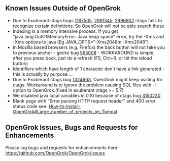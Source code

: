 == Known Issues Outside of OpenGrok ==

* Due to Exuberant ctags bugs [http://sourceforge.net/tracker/?func=detail&group_id=6556&atid=106556&aid=1187505 1187505], [http://sourceforge.net/tracker/?func=detail&group_id=6556&atid=106556&aid=2991345 2991345], [http://sourceforge.net/tracker/?func=detail&group_id=6556&atid=106556&aid=2996602 2996602] ctags fails to recognize certain definitions. So OpenGrok will not be able search these
* Indexing is a memory intensive process. If you get "java.lang.OutOfMemoryError: Java heap space" error, try the -Xms<size> and -Xmx<size> options to java (Eg JAVA_OPTS="-Xms2048m -Xmx2048")
* In Mozilla based browsers (e.g. Firefox) the back button will not take you to previous anchor - gecko bug [https://bugzilla.mozilla.org/show_bug.cgi?id=565008 565008] - WORKAROUND is simple, after you press back, just do a refresh (F5, Ctrl+R, or hit the reload button)
* Identifiers which have length of 1 character don't have a link generated - this is actually by purpose ...
* Due to Exuberant ctags bug [http://sourceforge.net/tracker/?func=detail&group_id=6556&atid=106556&aid=1324663 1324663], OpenGrok might keep waiting for ctags. Workaround is to ignore the problem causing SQL files with -i option to OpenGrok.(fixed in exuberant ctags >= 5.7)
* We disabled java local variables in 0.10 because of ctags bug [http://sourceforge.net/tracker/?func=detail&group_id=6556&atid=106556&aid=3150230 3150230]
* Blank page with "Error parsing HTTP request header" and 400 error status code see: [[How-to-install-OpenGrok#Large_number_of_projects_on_Tomcat]]

== OpenGrok Issues, Bugs and Requests for Enhancements ==

Please log bugs and requests for enhancements here: https://github.com/OpenGrok/OpenGrok/issues